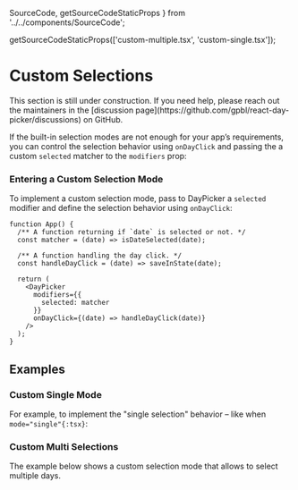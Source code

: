   SourceCode,
  getSourceCodeStaticProps
} from '../../components/SourceCode';



  getSourceCodeStaticProps(['custom-multiple.tsx', 'custom-single.tsx']);

# Custom Selections


<Callout emoji="🚧">
  This section is still under construction. If you need help, please reach out
  the maintainers in the [discussion
  page](https://github.com/gpbl/react-day-picker/discussions) on GitHub.
</Callout>

If the built-in selection modes are not enough for your app’s requirements, you can control the selection behavior using `onDayClick` and passing the a custom `selected` matcher to the `modifiers` prop:

### Entering a Custom Selection Mode

To implement a custom selection mode, pass to DayPicker a `selected` modifier and define the selection behavior using `onDayClick`:

```tsx filename="App.tsx" showLineNumbers
function App() {
  /** A function returning if `date` is selected or not. */
  const matcher = (date) => isDateSelected(date);

  /** A function handling the day click. */
  const handleDayClick = (date) => saveInState(date);

  return (
    <DayPicker
      modifiers={{
        selected: matcher
      }}
      onDayClick={(date) => handleDayClick(date)}
    />
  );
}
```

## Examples

### Custom Single Mode

For example, to implement the "single selection" behavior – like when `mode="single"{:tsx}`:

<SourceCode source="custom-single.tsx" />

<RenderingBox>
  <CustomSingle />
</RenderingBox>

### Custom Multi Selections

The example below shows a custom selection mode that allows to select multiple days.

<SourceCode source="custom-multiple.tsx" />

<RenderingBox>
  <CustomMultiple />
</RenderingBox>
